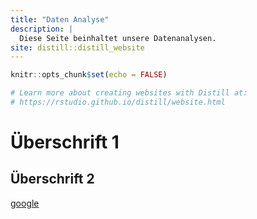 ```yaml
---
title: "Daten Analyse"
description: |
  Diese Seite beinhaltet unsere Datenanalysen.
site: distill::distill_website
---
```


```r
knitr::opts_chunk$set(echo = FALSE)

# Learn more about creating websites with Distill at:
# https://rstudio.github.io/distill/website.html

```

# Überschrift 1

## Überschrift 2

[google](http://www.google.com)
